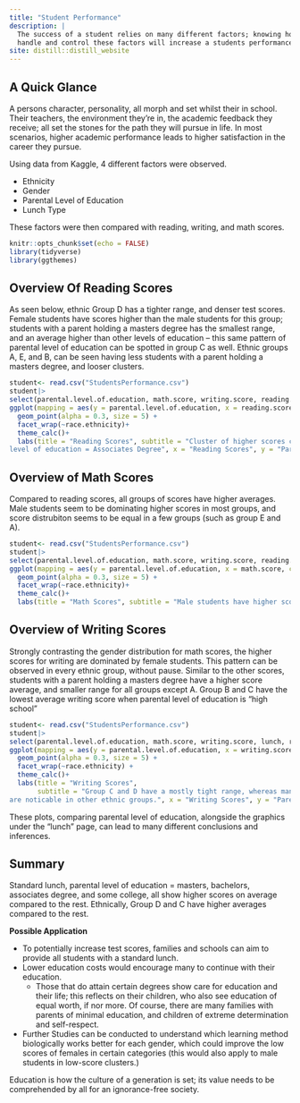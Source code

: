 ```yaml
---
title: "Student Performance"
description: |
  The success of a student relies on many different factors; knowing how to 
  handle and control these factors will increase a students performance.
site: distill::distill_website
---
```

## A Quick Glance 

A persons character, personality, all morph and set whilst their in school. Their teachers, the environment they're in, the academic feedback they receive; all set the stones for the path they will pursue in life. In most scenarios, higher academic performance leads to higher satisfaction in the career they pursue.  

Using data from Kaggle, 4 different factors were observed. 

* Ethnicity 
* Gender 
* Parental Level of Education 
* Lunch Type 

These factors were then compared with reading, writing, and math scores. 
 
```r
knitr::opts_chunk$set(echo = FALSE)
library(tidyverse)
library(ggthemes)
```

## Overview Of Reading Scores

As seen below, ethnic Group D has a tighter range, and denser test scores. Female students have scores higher than the male students for this group; students with a parent holding a masters degree has the smallest range, and an average higher than other levels of education -- this same pattern of parental level of education can be spotted in group C as well. Ethnic groups A, E, and B, can be seen having less students with a parent holding a masters degree, and looser clusters. 

```r
student<- read.csv("StudentsPerformance.csv")
student|> 
select(parental.level.of.education, math.score, writing.score, reading.score, gender, race.ethnicity)|> 
ggplot(mapping = aes(y = parental.level.of.education, x = reading.score, color = gender))+
  geom_point(alpha = 0.3, size = 5) + 
  facet_wrap(~race.ethnicity)+ 
  theme_calc()+
  labs(title = "Reading Scores", subtitle = "Cluster of higher scores can be observed for all race groups with a parental 
level of education = Associates Degree", x = "Reading Scores", y = "Parental Level of Education", caption = "Kaggle: JAKKI SESHAPANPU 2018")

```
## Overview of Math Scores 

Compared to reading scores, all groups of scores have higher averages. Male students seem to be dominating higher scores in most groups, and score distrubiton seems to be equal in a few groups (such as group E and A).

```r
student<- read.csv("StudentsPerformance.csv")
student|> 
select(parental.level.of.education, math.score, writing.score, reading.score, gender, race.ethnicity)|> 
ggplot(mapping = aes(y = parental.level.of.education, x = math.score, color = gender))+
  geom_point(alpha = 0.3, size = 5) + 
  facet_wrap(~race.ethnicity)+ 
  theme_calc()+
  labs(title = "Math Scores", subtitle = "Male students have higher scores.", x = "Math Scores", y = "Parental Level of Education", caption = "Kaggle: JAKKI SESHAPANPU 2018")
```
## Overview of Writing Scores 

Strongly contrasting the gender distribution for math scores, the higher scores for writing are dominated by female students. This pattern can be observed in every ethnic group, without pause. Similar to the other scores, students with a parent holding a masters degree have a higher score average, and smaller range for all groups except A. Group B and C have the lowest average writing score when parental level of education is "high school" 

```r
student<- read.csv("StudentsPerformance.csv")
student|> 
select(parental.level.of.education, math.score, writing.score, lunch, reading.score, gender, race.ethnicity)|> 
ggplot(mapping = aes(y = parental.level.of.education, x = writing.score, color = gender))+
  geom_point(alpha = 0.3, size = 5) + 
  facet_wrap(~race.ethnicity) +
  theme_calc()+
  labs(title = "Writing Scores", 
       subtitle = "Group C and D have a mostly tight range, whereas many outliers
are noticable in other ethnic groups.", x = "Writing Scores", y = "Parental Level of Education", caption = "Kaggle: JAKKI SESHAPANPU 2018")
```
These plots, comparing parental level of education, alongside the graphics under the "lunch" page, can lead to many different conclusions and inferences. 

## Summary 

Standard lunch, parental level of education = masters, bachelors, associates degree, and some college, all show higher scores on average compared to the rest. Ethnically, Group D and C have higher averages compared to the rest. 

**Possible Application**

* To potentially increase test scores, families and schools can aim to provide all students with a standard lunch. 
* Lower education costs would encourage many to continue with their education. 
  + Those that do attain certain degrees show care for education and their life; this reflects on their children, who also see education of equal worth, if nor more. Of course, there are many families with parents of minimal education, and children of extreme determination and self-respect. 
* Further Studies can be conducted to understand which learning method biologically works better for each gender, which could improve the low scores of females in certain categories (this would also apply to male students in low-score clusters.)

Education is how the culture of a generation is set; its value needs to be comprehended by all for an ignorance-free society. 